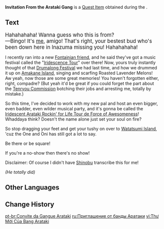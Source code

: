 {{Item Infobox
|id           = 120861
|image        = Item Invitation From the Arataki Gang.png
|type         = Quest Items
|description  = An invitation letter that is loud and colorful in both cast and content. It describes a passionate, freeform, wild, huge, border-crossin' rock 'n' roll festival, in which you shall be a special guest, there to awaken the burning rock 'n' roll soul within all present!
|source1      = [[This Ain't Your Daddy's Iridescence Tour...]]
|event        = Iridescent Arataki Rockin' for Life Tour de Force of Awesomeness
}}
'''Invitation From the Arataki Gang''' is a [[Quest Item]] obtained during the {{Quest|This Ain't Your Daddy's Iridescence Tour...}}.

==Text==
<big>
Hahahahaha! Wanna guess who this is from?<br>
&mdash;Bingo! It's [[Arataki Itto|me]], amigo! That's right, your bestest bud who's been down here in Inazuma missing you! Hahahahaha!
</big>

I recently ran into a new [[Dvorak|Fontainian friend]], and he said they've got a music festival called the "[[Iridescence Tour]]" over there! Now, yours truly instantly thought of that [[The Almighty Arataki Great and Glorious Drumalong Festival (Quest)|Drumalong Festival]] we had last time, and how we drummed it up on [[Amakane Island]], singing and scarfing Roasted Lavender Melons! Aw yeah, now those are some great memories! You haven't forgotten either, right, compadre? (But yeah it'd be great if you could forget the part about the [[Tenryou Commission]] botching their jobs and arresting me, totally by mistake.)

So this time, I've decided to work with my new pal and host an even bigger, even badder, even wilder musical party, and it's gonna be called the [[Iridescent Arataki Rockin' for Life Tour de Force of Awesomeness]]! Whaddaya think? Doesn't the name alone just set your soul on fire?

So stop dragging your feet and get your tushy on over to [[Watatsumi Island]], 'cuz the One and Oni has still got a lot to say.

Be there or be square!

If you're a no-show then there's no show!

Disclaimer: Of course I didn't have [[Kuki Shinobu|Shinobu]] transcribe this for me!

''(He totally did)''

==Other Languages==
{{Other Languages|default_hidden=1
|en      = Invitation From the Arataki Gang
|zhs     = 荒泷派的邀请函
|zhs_rm  = 
|zht     = 荒瀧派的邀請函
|zht_rm  = 
|ja      = 荒瀧派の招待状
|ja_rm   = Arataki-ha no Shoutaijou
|ko      = 아라타키파의 초대장
|ko_rm   = 
|es      = Carta de invitación de la Banda de Arataki
|fr      = Invitation du gang Arataki
|ru      = Приглашение от банды Аратаки
|th      = จดหมายเชิญจากแก๊ง Arataki
|th_rm   = 
|vi      = Thư Mời Của Bang Arataki
|de      = Einladung von der Arataki-Bande
|id      = Undangan dari Geng Arataki
|pt      = Convite da Gangue Arataki
|tr      = Arataki Çetesinden Davet
|it      = Invito della Banda di Arataki
}}

==Change History==
{{Change History|4.6}}

[[pt-br:Convite da Gangue Arataki]]
[[ru:Приглашение от банды Аратаки]]
[[vi:Thư Mời Của Bang Arataki]]